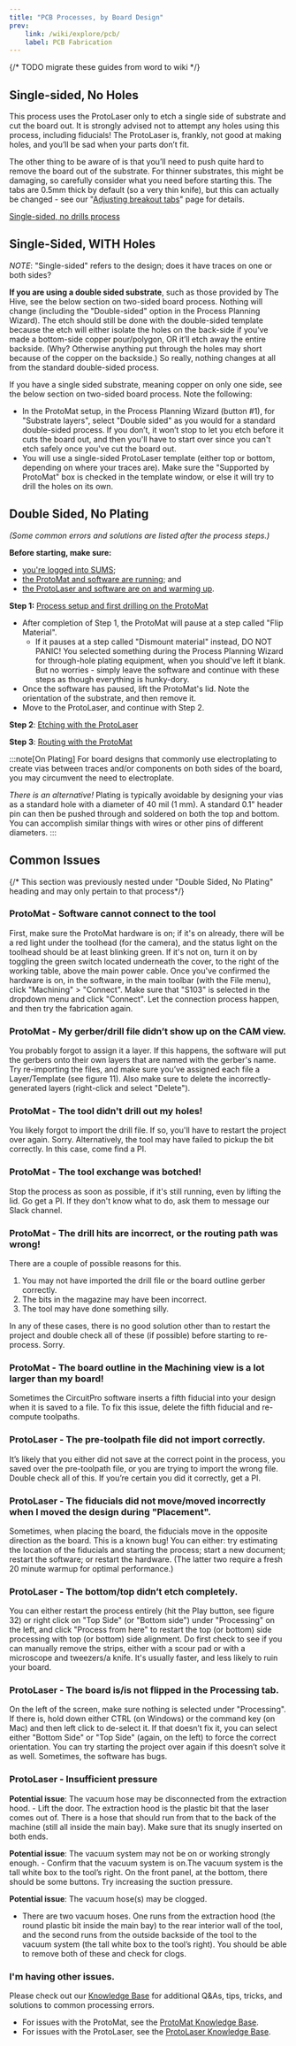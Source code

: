 ```yaml
---
title: "PCB Processes, by Board Design"
prev:
    link: /wiki/explore/pcb/
    label: PCB Fabrication
---
```


{/* TODO migrate these guides from word to wiki */}

## Single-sided, No Holes

This process uses the ProtoLaser only to etch a single side of substrate and cut the board out. It is strongly advised not to attempt any holes using this process, including fiducials! The ProtoLaser is, frankly, not good at making holes, and you’ll be sad when your parts don’t fit.

The other thing to be aware of is that you’ll need to push quite hard to remove the board out of the substrate. For thinner substrates, this might be damaging, so carefully consider what you need before starting this. The tabs are 0.5mm thick by default (so a very thin knife), but this can actually be changed - see our "[Adjusting breakout tabs](/wiki/pcb/21-protolaser/#guide-how-to-adjust-the-breakout-tabs-on-the-laser)" page for details.

[Single-sided, no drills process](https://gtvault.sharepoint.com/:w:/s/HiveMakerspace/EZKY7KrKwEFKnTCmCzAEnOEBIVD32Zv7U5zpH8woXEz-Pg?e=e8hKqD)


## Single-Sided, WITH Holes

*NOTE*: "Single-sided" refers to the design; does it have traces on one or both sides?

**If you are using a double sided substrate**, such as those provided by The Hive, see the below section on two-sided board process. Nothing will change (including the "Double-sided" option in the Process Planning Wizard). The etch should still be done with the double-sided template because the etch will either isolate the holes on the back-side if you’ve made a bottom-side copper pour/polygon, OR it’ll etch away the entire backside. (Why? Otherwise anything put through the holes may short because of the copper on the backside.) So really, nothing changes at all from the standard double-sided process.

If you have a single sided substrate, meaning copper on only one side, see the below section on two-sided board process. Note the following:

- In the ProtoMat setup, in the Process Planning Wizard (button #1), for "Substrate layers", select "Double sided" as you would for a standard double-sided process. If you don’t, it won’t stop to let you etch before it cuts the board out, and then you'll have to start over since you can't etch safely once you've cut the board out.
- You will use a single-sided ProtoLaser template (either top or bottom, depending on where your traces are). Make sure the "Supported by ProtoMat" box is checked in the template window, or else it will try to drill the holes on its own.


## Double Sided, No Plating

*(Some common errors and solutions are listed after the process steps.)*

**Before starting, make sure:**

- [you're logged into SUMS](https://gtvault.sharepoint.com/:w:/s/HiveMakerspace/EVBq41QPV51FvAhi3I_zkAUBqOHfQh_ylA_ddHQ4ZyzPGA?e=cO0su7);
- [the ProtoMat and software are running](https://gtvault.sharepoint.com/:w:/s/HiveMakerspace/EY2LyqOt_o9Pr8JPhp6u26cBxRIilQx5lEn7qFY9cZ2SoA?e=nH5y1X); and
- [the ProtoLaser and software are on and warming up](https://gtvault.sharepoint.com/:w:/s/HiveMakerspace/EbBDlXvWlSVItrI0YtYitGoBxD4IAhapi2-ZIFklbZFu_w?e=rjlMci).

**Step 1:** [Process setup and first drilling on the ProtoMat](https://gtvault.sharepoint.com/:w:/s/HiveMakerspace/EVU4FeAXtdBLmLRg28Gp1XkBkJj_OcnjsgNE_SWZ_LaIYg?e=0bBHpq)

- After completion of Step 1, the ProtoMat will pause at a step called "Flip Material".
    - If it pauses at a step called "Dismount material" instead, DO NOT PANIC! You selected something during the Process Planning Wizard for through-hole plating equipment, when you should've left it blank. But no worries - simply leave the software and continue with these steps as though everything is hunky-dory.
- Once the software has paused, lift the ProtoMat's lid. Note the orientation of the substrate, and then remove it.
- Move to the ProtoLaser, and continue with Step 2.

**Step 2**: [Etching with the ProtoLaser](https://gtvault.sharepoint.com/:w:/s/HiveMakerspace/ERfKdS6GbVpJo6k_gJ1MgLgB3VVaU7ckSrJCkb4FGMK1IA?e=1rAYmW)

**Step 3**: [Routing with the ProtoMat](https://gtvault.sharepoint.com/:w:/s/HiveMakerspace/Edjj8jMNM41GlLnyGoimobUBNnqyUsva7KgEmdtWk4Ceow?e=brYMfK)

:::note[On Plating]
For board designs that commonly use electroplating to create vias between traces and/or components on both sides of the board, you may circumvent the need to electroplate.

*There is an alternative!* Plating is typically avoidable by designing your vias as a standard hole with a diameter of 40 mil (1 mm). A standard 0.1" header pin can then be pushed through and soldered on both the top and bottom. You can accomplish similar things with wires or other pins of different diameters.
:::

## Common Issues

{/* This section was previously nested under "Double Sided, No Plating" heading and may only pertain to that process*/}

### ProtoMat - Software cannot connect to the tool

First, make sure the ProtoMat hardware is on; if it's on already, there will be a red light under the toolhead (for the camera), and the status light on the toolhead should be at least blinking green. If it's not on, turn it on by toggling the green switch located underneath the cover, to the right of the working table, above the main power cable. Once you've confirmed the hardware is on, in the software, in the main toolbar (with the File menu), click "Machining" > "Connect". Make sure that "S103" is selected in the dropdown menu and click "Connect". Let the connection process happen, and then try the fabrication again.

### ProtoMat - My gerber/drill file didn’t show up on the CAM view.

You probably forgot to assign it a layer. If this happens, the software will put the gerbers onto their own layers that are named with the gerber's name. Try re-importing the files, and make sure you’ve assigned each file a Layer/Template (see figure 11). Also make sure to delete the incorrectly-generated layers (right-click and select "Delete").

### ProtoMat - The tool didn't drill out my holes!

You likely forgot to import the drill file. If so, you'll have to restart the project over again. Sorry. Alternatively, the tool may have failed to pickup the bit correctly. In this case, come find a PI.

### ProtoMat - The tool exchange was botched!

Stop the process as soon as possible, if it's still running, even by lifting the lid. Go get a PI. If they don't know what to do, ask them to message our Slack channel.

### ProtoMat - The drill hits are incorrect, or the routing path was wrong!

There are a couple of possible reasons for this.

1. You may not have imported the drill file or the board outline gerber correctly.
2. The bits in the magazine may have been incorrect.
3. The tool may have done something silly.

In any of these cases, there is no good solution other than to restart the project and double check all of these (if possible) before starting to re-process. Sorry.

### ProtoMat - The board outline in the Machining view is a lot larger than my board!

Sometimes the CircuitPro software inserts a fifth fiducial into your design when it is saved to a file. To fix this issue, delete the fifth fiducial and re-compute toolpaths.

### ProtoLaser - The pre-toolpath file did not import correctly.

It’s likely that you either did not save at the correct point in the process, you saved over the pre-toolpath file, or you are trying to import the wrong file. Double check all of this. If you’re certain you did it correctly, get a PI.

### ProtoLaser - The fiducials did not move/moved incorrectly when I moved the design during "Placement".

Sometimes, when placing the board, the fiducials move in the opposite direction as the board. This is a known bug! You can either: try estimating the location of the fiducials and starting the process; start a new document; restart the software; or restart the hardware. (The latter two require a fresh 20 minute warmup for optimal performance.)

### ProtoLaser - The bottom/top didn’t etch completely.

You can either restart the process entirely (hit the Play button, see figure 32) or right click on "Top Side" (or "Bottom side") under "Processing" on the left, and click "Process from here" to restart the top (or bottom) side processing with top (or bottom) side alignment. Do first check to see if you can manually remove the strips, either with a scour pad or with a microscope and tweezers/a knife. It's usually faster, and less likely to ruin your board.

### ProtoLaser - The board is/is not flipped in the Processing tab.

On the left of the screen, make sure nothing is selected under "Processing". If there is, hold down either CTRL (on Windows) or the command key (on Mac) and then left click to de-select it. If that doesn’t fix it, you can select either "Bottom Side" or "Top Side" (again, on the left) to force the correct orientation. You can try starting the project over again if this doesn’t solve it as well. Sometimes, the software has bugs.

### ProtoLaser - Insufficient pressure
**Potential issue**: The vacuum hose may be disconnected from the extraction hood.
    - Lift the door. The extraction hood is the plastic bit that the laser comes out of. There is a hose that should run from that to the back of the machine (still all inside the main bay). Make sure that its snugly inserted on both ends.

**Potential issue**: The vacuum system may not be on or working strongly enough.
    - Confirm that the vacuum system is on.The vacuum system is the tall white box to the tool’s right. On the front panel, at the bottom, there should be some buttons. Try increasing the suction pressure.

**Potential issue**: The vacuum hose(s) may be clogged.
- There are two vacuum hoses. One runs from the extraction hood (the round plastic bit inside the main bay) to the rear interior wall of the tool, and the second runs from the outside backside of the tool to the vacuum system (the tall white box to the tool’s right). You should be able to remove both of these and check for clogs.

### I'm having other issues.

Please check out our [Knowledge Base](/wiki/explore/pcb) for additional Q&As, tips, tricks, and solutions to common processing errors.

- For issues with the ProtoMat, see the [ProtoMat Knowledge Base](/wiki/pcb/20-protomat/).
- For issues with the ProtoLaser, see the [ProtoLaser Knowledge Base](/wiki/pcb/21-protolaser/).
